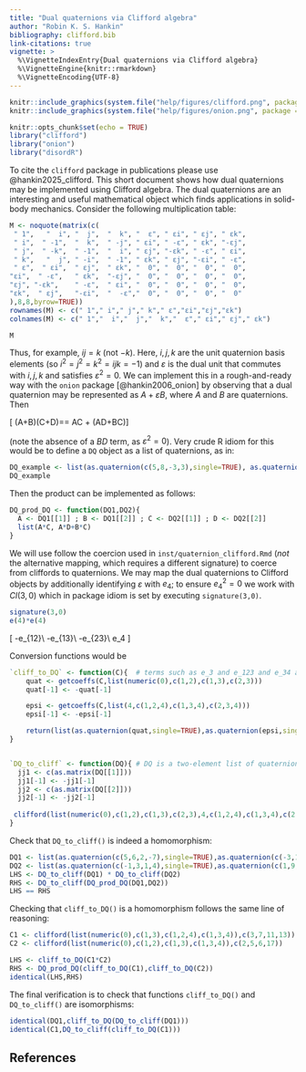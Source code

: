 ```yaml
---
title: "Dual quaternions via Clifford algebra"
author: "Robin K. S. Hankin"
bibliography: clifford.bib
link-citations: true
vignette: >
  %\VignetteIndexEntry{Dual quaternions via Clifford algebra}
  %\VignetteEngine{knitr::rmarkdown}
  %\VignetteEncoding{UTF-8}
---
```


```r
knitr::include_graphics(system.file("help/figures/clifford.png", package = "clifford"))
knitr::include_graphics(system.file("help/figures/onion.png", package = "onion"))
```

```r
knitr::opts_chunk$set(echo = TRUE)
library("clifford")
library("onion")
library("disordR")
```

To cite the `clifford` package in publications please use
@hankin2025_clifford.  This short document shows how dual quaternions
may be implemented using Clifford algebra.  The dual quaternions are
an interesting and useful mathematical object which finds applications
in solid-body mechanics.  Consider the following multiplication table:

```r
M <- noquote(matrix(c(
 " 1",   "  i", "  j",  "  k", "  ε", " εi", " εj", " εk",
 " i",  " -1",  "  k",  " -j", " εi", " -ε", " εk", "-εj",
 " j",  " -k",  " -1",  "  i", " εj", "-εk", " -ε", " εi",
 " k",   "  j", " -i",  " -1", " εk", " εj", "-εi", " -ε",
 " ε",  " εi",  " εj",  " εk", "  0", "  0", "  0", "  0",
"εi",  " -ε",   " εk",  "-εj", "  0", "  0", "  0", "  0",
"εj", "-εk",    " -ε",  " εi", "  0", "  0", "  0", "  0",
"εk",  " εj",   "-εi",  "  -ε","  0", "  0", "  0", "  0"
),8,8,byrow=TRUE))
rownames(M) <- c(" 1"," i"," j"," k"," ε","εi","εj","εk")
colnames(M) <- c(" 1","  i","  j","  k","  ε"," εi"," εj"," εk")
```

```r
M
```

Thus, for example, $ij=k$ (not $-k$).  Here, $i,j,k$ are the unit
quaternion basis elements (so $i^2=j^2=k^2=ijk=-1$) and $\varepsilon$
is the dual unit that commutes with $i,j,k$ and satisfies
$\varepsilon^2=0$.  We can implement this in a rough-and-ready way
with the `onion` package [@hankin2006_onion] by observing that a dual
quaternion may be represented as $A+\varepsilon B$, where $A$ and $B$
are quaternions.  Then

\[
(A+\varepsilon B)(C+\varepsilon D)== AC + \varepsilon(AD+BC)\]

(note the absence of a $BD$ term, as $\varepsilon^2=0$).  Very crude R
idiom for this would be to define a `DQ` object as a list of
quaternions, as in:

```r
DQ_example <- list(as.quaternion(c(5,8,-3,3),single=TRUE), as.quaternion(c(-1,2,1,12),single=TRUE))
DQ_example
```

Then the product can be implemented as follows:

```r
DQ_prod_DQ <- function(DQ1,DQ2){
  A <- DQ1[[1]] ; B <- DQ1[[2]] ; C <- DQ2[[1]] ; D <- DQ2[[2]]
  list(A*C, A*D+B*C) 
}
```

We will use follow the coercion used in `inst/quaternion_clifford.Rmd`
(_not_ the alternative mapping, which requires a different signature)
to coerce from cliffords to quaternions.  We may map the dual
quaternions to Clifford objects by additionally identifying
$\varepsilon$ with $e_4$; to ensure $e_4^2=0$ we work with $Cl(3,0)$
which in package idiom is set by executing `signature(3,0)`.

```r
signature(3,0)
e(4)*e(4)
```


\[
\mathbf{i}\leftrightarrow -e_{12}\\
\mathbf{j}\leftrightarrow -e_{13}\\
\mathbf{k}\leftrightarrow -e_{23}\\
\varepsilon\leftrightarrow e_4
\]


Conversion functions would be

```r
`cliff_to_DQ` <- function(C){  # terms such as e_3 and e_123 and e_34 are silently discarded
    quat <- getcoeffs(C,list(numeric(0),c(1,2),c(1,3),c(2,3)))
    quat[-1] <- -quat[-1]

    epsi <- getcoeffs(C,list(4,c(1,2,4),c(1,3,4),c(2,3,4)))
    epsi[-1] <- -epsi[-1]

    return(list(as.quaternion(quat,single=TRUE),as.quaternion(epsi,single=TRUE)))
} 


`DQ_to_cliff` <- function(DQ){ # DQ is a two-element list of quaternions
  jj1 <- c(as.matrix(DQ[[1]]))
  jj1[-1] <- -jj1[-1]
  jj2 <- c(as.matrix(DQ[[2]]))
  jj2[-1] <- -jj2[-1]
  
 clifford(list(numeric(0),c(1,2),c(1,3),c(2,3),4,c(1,2,4),c(1,3,4),c(2,3,4)),c(jj1,jj2))
}
```

Check that `DQ_to_cliff()` is indeed a homomorphism:

```r
DQ1 <- list(as.quaternion(c(5,6,2,-7),single=TRUE),as.quaternion(c(-3,1,4,8),single=TRUE))
DQ2 <- list(as.quaternion(c(-1,3,1,4),single=TRUE),as.quaternion(c(1,9,-7,4),single=TRUE))
LHS <- DQ_to_cliff(DQ1) * DQ_to_cliff(DQ2)
RHS <- DQ_to_cliff(DQ_prod_DQ(DQ1,DQ2))
LHS == RHS
```

Checking that `cliff_to_DQ()` is a homomorphism follows the same line
of reasoning:

```r
C1 <- clifford(list(numeric(0),c(1,3),c(1,2,4),c(1,3,4)),c(3,7,11,13))
C2 <- clifford(list(numeric(0),c(1,2),c(1,3),c(1,3,4)),c(2,5,6,17))

LHS <- cliff_to_DQ(C1*C2)
RHS <- DQ_prod_DQ(cliff_to_DQ(C1),cliff_to_DQ(C2))
identical(LHS,RHS)
```

The final verification is to check that functions `cliff_to_DQ()` and
`DQ_to_cliff()` are isomorphisms:

```r
identical(DQ1,cliff_to_DQ(DQ_to_cliff(DQ1)))
identical(C1,DQ_to_cliff(cliff_to_DQ(C1)))
```

## References